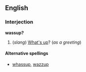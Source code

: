==English==
===Interjection===
'''wassup?'''

#(''slang'') [[What's up]]? (''as a greeting'')

====Alternative spellings====
*[[whassup]], [[wazzup]]